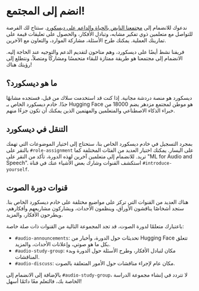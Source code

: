 # انضم إلى المجتمع!

ندعوك للانضمام إلى [مجتمعنا النابض بالحياة والداعم على ديسكورد](http://hf.co/join/discord). ستتاح لك الفرصة للتواصل مع
متعلمين ذوي تفكير مشابه، وتبادل الأفكار، والحصول على تعليقات قيمة على تمارينك العملية. يمكنك طرح الأسئلة،
مشاركة الموارد، والتعاون مع الآخرين.

فريقنا نشط أيضًا على ديسكورد، وهم متاحون لتقديم الدعم والتوجيه عند الحاجة
إليه. الانضمام إلى مجتمعنا هو طريقة ممتازة للبقاء متحمسًا ومشاركًا ومتصلاً، ونتطلع إلى رؤيتك
هناك!

## ما هو ديسكورد؟

ديسكورد هو منصة دردشة مجانية. إذا كنت قد استخدمت سلاك من قبل، فستجده مشابهًا جدًا. خادم ديسكورد الخاص بـ Hugging Face
هو موطن لمجتمع مزدهر يضم 18000 من خبراء الذكاء الاصطناعي والمتعلمين والمهتمين الذين يمكنك أن تكون جزءًا منهم.

## التنقل في ديسكورد

بمجرد التسجيل في خادم ديسكورد الخاص بنا، ستحتاج إلى اختيار الموضوعات التي تهمك بالنقر على `#role-assignment`
على اليسار. يمكنك اختيار العديد من الفئات المختلفة كما تريد. للانضمام إلى متعلمين آخرين لهذه الدورة، تأكد
من النقر على "ML for Audio and Speech".
استكشف القنوات وشارك بعض الأشياء عنك في قناة `#introduce-yourself`.

## قنوات دورة الصوت

هناك العديد من القنوات التي تركز على مواضيع مختلفة على خادم ديسكورد الخاص بنا. ستجد أشخاصًا يناقشون الأوراق، وينظمون
الأحداث، ويشاركون مشاريعهم وأفكارهم، ويطرحون الأفكار، والمزيد.

باعتبارك متعلمًا لدورة الصوت، قد تجد المجموعة التالية من القنوات ذات صلة خاصة:

* `#audio-announcements`: تحديثات حول الدورة، وأخبار من Hugging Face تتعلق بكل ما هو صوتي، وإعلانات الأحداث، والمزيد.
* `#audio-study-group`: مكان لتبادل الأفكار، وطرح الأسئلة حول الدورة وبدء المناقشات.
* `#audio-discuss`: مكان عام لإجراء مناقشات حول الأمور المتعلقة بالصوت.

بالإضافة إلى الانضمام إلى `#audio-study-group`، لا تتردد في إنشاء مجموعة الدراسة الخاصة بك، فالتعلم معًا دائمًا أسهل!